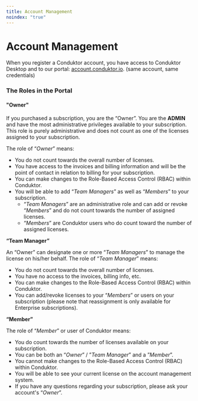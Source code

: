 ```yaml
---
title: Account Management
noindex: "true"
---
```


# Account Management

When you register a Conduktor account, you have access to Conduktor Desktop and to our portal: [account.conduktor.io](https://account.conduktor.io). (same account, same credentials)

### The Roles in the Portal

#### "Owner"

If you purchased a subscription, you are the “Owner”. You are the **ADMIN** and have the most administrative privileges available to your subscription. This role is purely administrative and does not count as one of the licenses assigned to your subscription.

The role of “_Owner_” means:&#x20;

- You do not count towards the overall number of licenses.&#x20;
- You have access to the invoices and billing information and will be the point of contact in relation to billing for your subscription.&#x20;
- You can make changes to the Role-Based Access Control (RBAC) within Conduktor.&#x20;
- You will be able to add “_Team Managers_” as well as “_Members_” to your subscription.&#x20;
  - “_Team Managers_” are an administrative role and can add or revoke “_Members_” and do not count towards the number of assigned licenses.
  - “_Members_” are Conduktor users who do count toward the number of assigned licenses.

**“Team Manager”**

An “Owner” can designate one or more “_Team Managers_” to manage the license on his/her behalf. The role of “_Team Manager_” means:&#x20;

- You do not count towards the overall number of licenses.&#x20;
- You have no access to the invoices, billing info, etc.&#x20;
- You can make changes to the Role-Based Access Control (RBAC) within Conduktor.&#x20;
- You can add/revoke licenses to your “_Members_” or users on your subscription (please note that reassignment is only available for Enterprise subscriptions).

**“Member”**

The role of “_Member_” or user of Conduktor means:

- You do count towards the number of licenses available on your subscription.
- You can be both an “_Owner_” / ”_Team Manager_” and a ”_Member_”.
- You cannot make changes to the Role-Based Access Control (RBAC) within Conduktor.&#x20;
- You will be able to see your current license on the account management system.&#x20;
- If you have any questions regarding your subscription, please ask your account's “_Owner_”.
